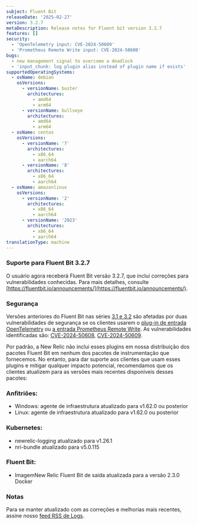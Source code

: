 ```yaml
---
subject: Fluent Bit
releaseDate: '2025-02-27'
version: 3.2.7
metaDescription: Release notes for Fluent bit version 3.2.7
features: []
security:
  - 'OpenTelemetry input: CVE-2024-50609'
  - 'Prometheus Remote Write input: CVE-2024-50608'
bugs:
  - new management signal to overcome a deadlock
  - 'input_chunk: log plugin alias instead of plugin name if exists'
supportedOperatingSystems:
  - osName: debian
    osVersions:
      - versionName: buster
        architectures:
          - amd64
          - arm64
      - versionName: bullseye
        architectures:
          - amd64
          - arm64
  - osName: centos
    osVersions:
      - versionName: '7'
        architectures:
          - x86_64
          - aarch64
      - versionName: '8'
        architectures:
          - x86_64
          - aarch64
  - osName: amazonlinux
    osVersions:
      - versionName: '2'
        architectures:
          - x86_64
          - aarch64
      - versionName: '2023'
        architectures:
          - x86_64
          - aarch64
translationType: machine
---
```


### Suporte para Fluent Bit 3.2.7

O usuário agora receberá Fluent Bit versão 3.2.7, que inclui correções para vulnerabilidades conhecidas. Para mais detalhes, consulte [https://fluentbit.io/announcements/](https://fluentbit.io/announcements/).

### Segurança

Versões anteriores do Fluent Bit nas séries [3.1 e 3.2](https://fluentbit.io/announcements/) são afetadas por duas vulnerabilidades de segurança se os clientes usarem o [plug-in de entrada OpenTelemetry](https://docs.fluentbit.io/manual/pipeline/inputs/opentelemetry) ou [a entrada Prometheus Remote Write](https://docs.fluentbit.io/manual/pipeline/inputs/prometheus-remote-write). As vulnerabilidades identificadas são: [CVE-2024-50608](https://nvd.nist.gov/vuln/detail/CVE-2024-50608), [CVE-2024-50609](https://nvd.nist.gov/vuln/detail/CVE-2024-50609).

Por padrão, a New Relic não inclui esses plugins em nossa distribuição dos pacotes Fluent Bit em nenhum dos pacotes de instrumentação que fornecemos. No entanto, para dar suporte aos clientes que usam esses plugins e mitigar qualquer impacto potencial, recomendamos que os clientes atualizem para as versões mais recentes disponíveis desses pacotes:

### Anfitriões:

* Windows: agente de infraestrutura atualizado para v1.62.0 ou posterior
* Linux: agente de infraestrutura atualizado para v1.62.0 ou posterior

### Kubernetes:

* newrelic-logging atualizado para v1.26.1
* nri-bundle atualizado para v5.0.115

### Fluent Bit:

* ImagemNew Relic Fluent Bit de saída atualizada para a versão 2.3.0 Docker

### Notas

Para se manter atualizado com as correções e melhorias mais recentes, assine nosso [feed RSS de Logs](/docs/release-notes/logs-release-notes/).